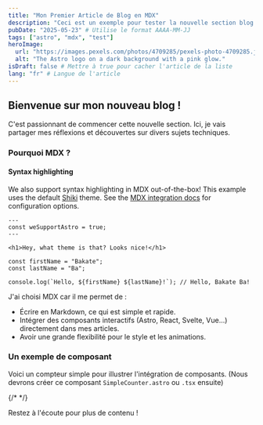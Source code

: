 ```yaml
---
title: "Mon Premier Article de Blog en MDX"
description: "Ceci est un exemple pour tester la nouvelle section blog de mon portfolio."
pubDate: "2025-05-23" # Utilise le format AAAA-MM-JJ
tags: ["astro", "mdx", "test"]
heroImage:
  url: "https://images.pexels.com/photos/4709285/pexels-photo-4709285.jpeg?auto=compress&cs=tinysrgb&w=1260&h=750&dpr=1"
  alt: "The Astro logo on a dark background with a pink glow."
isDraft: false # Mettre à true pour cacher l'article de la liste
lang: "fr" # Langue de l'article
---
```


## Bienvenue sur mon nouveau blog !

C'est passionnant de commencer cette nouvelle section. Ici, je vais partager mes réflexions et découvertes sur divers sujets techniques.

### Pourquoi MDX ?

#### Syntax highlighting

We also support syntax highlighting in MDX out-of-the-box! This example uses the default [Shiki](https://shiki.style) theme. See the [MDX integration docs](https://docs.astro.build/en/guides/integrations-guide/mdx/#syntax-highlighting) for configuration options.

```astro
---
const weSupportAstro = true;
---

<h1>Hey, what theme is that? Looks nice!</h1>
```

```tsx
const firstName = "Bakate";
const lastName = "Ba";

console.log(`Hello, ${firstName} ${lastName}!`); // Hello, Bakate Ba!
```

J'ai choisi MDX car il me permet de :

- Écrire en Markdown, ce qui est simple et rapide.
- Intégrer des composants interactifs (Astro, React, Svelte, Vue...) directement dans mes articles.
- Avoir une grande flexibilité pour le style et les animations.

### Un exemple de composant

Voici un compteur simple pour illustrer l'intégration de composants.
(Nous devrons créer ce composant `SimpleCounter.astro` ou `.tsx` ensuite)

{/* <SimpleCounter client:load /> */}

Restez à l'écoute pour plus de contenu !
